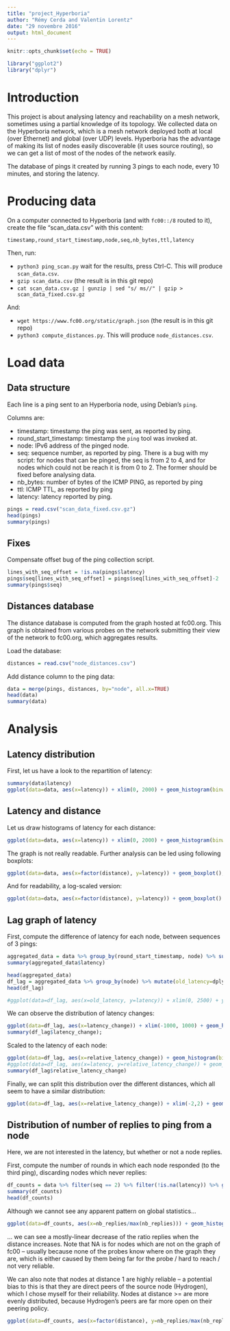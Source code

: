 ```yaml
---
title: "project_Hyperboria"
author: "Rémy Cerda and Valentin Lorentz"
date: "29 novembre 2016"
output: html_document
---
```


```r
knitr::opts_chunk$set(echo = TRUE)
```

```r
library("ggplot2")
library("dplyr")
```

# Introduction

This project is about analysing latency and reachability on a mesh network, sometimes using a partial knowledge of its topology.
We collected data on the Hyperboria network, which is a mesh network deployed both at local (over Ethernet) and global (over UDP) levels.
Hyperboria has the advantage of making its list of nodes easily discoverable (it uses source routing), so we can get a list of most of the nodes of the network easily.

The database of pings it created by running 3 pings to each node, every 10 minutes, and storing the latency.

# Producing data

On a computer connected to Hyperboria (and with `fc00::/8` routed to it), create the file “scan_data.csv” with this content:

```
timestamp,round_start_timestamp,node,seq,nb_bytes,ttl,latency
```

Then, run:

* `python3 ping_scan.py` wait for the results, press Ctrl-C. This will produce `scan_data.csv`.
* `gzip scan_data.csv` (the result is in this git repo)
* `cat scan_data.csv.gz | gunzip | sed "s/ ms//" | gzip > scan_data_fixed.csv.gz`

And:

* `wget https://www.fc00.org/static/graph.json` (the result is in this git repo)
* `python3 compute_distances.py`. This will produce `node_distances.csv`.



# Load data

## Data structure

Each line is a ping sent to an Hyperboria node, using Debian's `ping`.

Columns are:

* timestamp: timestamp the ping was sent, as reported by ping.
* round_start_timestamp: timestamp the `ping` tool was invoked at.
* node: IPv6 address of the pinged node.
* seq: sequence number, as reported by ping. There is a bug with my script: for nodes that can be pinged, the seq is from 2 to 4, and for nodes which could not be reach it is from 0 to 2. The former should be fixed before analysing data.
* nb_bytes: number of bytes of the ICMP PING, as reported by ping
* ttl: ICMP TTL, as reported by ping
* latency: latency reported by ping.

```r
pings = read.csv("scan_data_fixed.csv.gz")
head(pings)
summary(pings)
```

## Fixes

Compensate offset bug of the ping collection script.

```r
lines_with_seq_offset = !is.na(pings$latency)
pings$seq[lines_with_seq_offset] = pings$seq[lines_with_seq_offset]-2
summary(pings$seq)
```

## Distances database

The distance database is computed from the graph hosted at fc00.org. This graph is obtained from various probes on the network submitting their view of the network to fc00.org, which aggregates results.

Load the database:

```r
distances = read.csv("node_distances.csv")
```

Add distance column to the ping data:

```r
data = merge(pings, distances, by="node", all.x=TRUE)
head(data)
summary(data)
```

# Analysis

## Latency distribution

First, let us have a look to the repartition of latency:
```r
summary(data$latency)
ggplot(data=data, aes(x=latency)) + xlim(0, 2000) + geom_histogram(binwidth=100);
```

## Latency and distance

Let us draw histograms of latency for each distance:
```r
ggplot(data=data, aes(x=latency)) + xlim(0, 2000) + geom_histogram(binwidth=50) + facet_grid(distance ~ .);
```

The graph is not really readable. Further analysis can be led using following boxplots:
```r
ggplot(data=data, aes(x=factor(distance), y=latency)) + geom_boxplot();
```

And for readability, a log-scaled version:
```r
ggplot(data=data, aes(x=factor(distance), y=latency)) + geom_boxplot() + scale_y_log10();
```

## Lag graph of latency

First, compute the difference of latency for each node, between sequences of 3 pings:

```r
aggregated_data = data %>% group_by(round_start_timestamp, node) %>% summarize(latency=mean(latency), distance=min(distance)) %>% filter(!is.na(latency)) %>% as.data.frame();
summary(aggregated_data$latency)

head(aggregated_data)
df_lag = aggregated_data %>% group_by(node) %>% mutate(old_latency=dplyr::lag(latency)) %>% mutate(latency_change=latency - old_latency) %>% mutate(relative_latency_change=latency_change/(old_latency+latency)) %>% as.data.frame()
head(df_lag)
```

```r
#ggplot(data=df_lag, aes(x=old_latency, y=latency)) + xlim(0, 2500) + ylim(0, 2500) + geom_point()
```

We can observe the distribution of latency changes:

```r
ggplot(data=df_lag, aes(x=latency_change)) + xlim(-1000, 1000) + geom_histogram(bins=100)
summary(df_lag$latency_change);
```

Scaled to the latency of each node:

```r
ggplot(data=df_lag, aes(x=relative_latency_change)) + geom_histogram(bins=100)
#ggplot(data=df_lag, aes(x=latency, y=relative_latency_change)) + geom_point()
summary(df_lag$relative_latency_change)
```

Finally, we can split this distribution over the different distances, which all seem to have a similar distribution:

```r
ggplot(data=df_lag, aes(x=relative_latency_change)) + xlim(-2,2) + geom_histogram(bins=50) + facet_grid(distance ~ ., scale="free_y");
```


## Distribution of number of replies to ping from a node

Here, we are not interested in the latency, but whether or not a node replies.

First, compute the number of rounds in which each node responded (to the third ping), discarding nodes which never replies:

```r
df_counts = data %>% filter(seq == 2) %>% filter(!is.na(latency)) %>% group_by(node) %>% summarize(nb_replies=n(), distance=mean(distance)) %>% as.data.frame();
summary(df_counts)
head(df_counts)
```

Although we cannot see any apparent pattern on global statistics...

```r
ggplot(data=df_counts, aes(x=nb_replies/max(nb_replies))) + geom_histogram(bins=50);
```

... we can see a mostly-linear decrease of the ratio replies when the distance increases.
Note that NA is for nodes which are not on the graph of fc00 -- usually because none of the probes know where on the graph they are, which is either caused by them being far for the probe / hard to reach / not very reliable.

We can also note that nodes at distance 1 are highly reliable -- a potential bias to this is that they are direct peers of the source node (Hydrogen), which I chose myself for their reliability. Nodes at distance >= are more evenly distributed, because Hydrogen's peers are far more open on their peering policy.

```r
ggplot(data=df_counts, aes(x=factor(distance), y=nb_replies/max(nb_replies))) + geom_boxplot();
```
